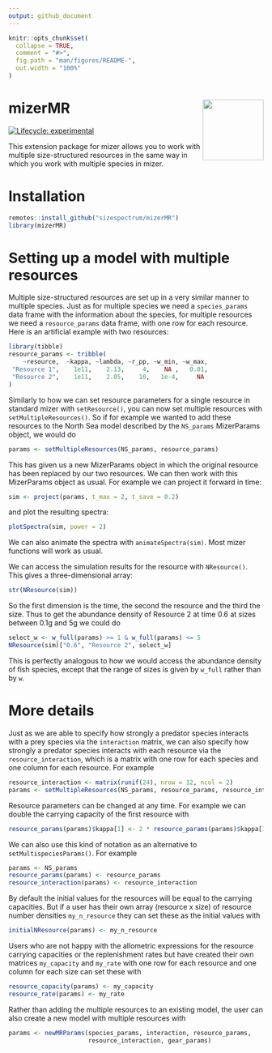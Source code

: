 ```yaml
---
output: github_document
---
```


<!-- README.md is generated from README.Rmd. Please edit that file -->

```r
knitr::opts_chunk$set(
  collapse = TRUE,
  comment = "#>",
  fig.path = "man/figures/README-",
  out.width = "100%"
)
```

# mizerMR <a href='https://sizespectrum.org/mizerMR'><img src='man/figures/logo.png' align="right" height="120" />

<!-- badges: start -->
[![Lifecycle: experimental](https://img.shields.io/badge/lifecycle-experimental-orange.svg)](https://lifecycle.r-lib.org/articles/stages.html#experimental)
<!-- badges: end -->

This extension package for mizer allows you to work with multiple
size-structured resources in the same way in which you work with multiple
species in mizer.

# Installation

```r
remotes::install_github("sizespectrum/mizerMR")
library(mizerMR)
```


# Setting up a model with multiple resources

Multiple size-structured resources are set up in a very similar manner to
multiple species. Just as for multiple species we need a `species_params` data
frame with the information about the species, for multiple resources we need a
`resource_params` data frame, with one row for each resource. Here is an
artificial example with two resources:

```r
library(tibble)
resource_params <- tribble(
    ~resource,  ~kappa, ~lambda, ~r_pp, ~w_min, ~w_max,
 "Resource 1",    1e11,    2.13,     4,    NA ,   0.01,
 "Resource 2",    1e11,    2.05,    10,   1e-4,     NA
)
```

Similarly to how we can set resource parameters for a single resource in
standard mizer with `setResource()`, you can now set multiple resources with
`setMultipleResources()`. So if for example we wanted to add these resources to
the North Sea model described by the `NS_params` MizerParams object, we would
do

```r
params <- setMultipleResources(NS_params, resource_params)
```

This has given us a new MizerParams object in which the original resource has
been replaced by our two resources. We can then work with this MizerParams
object as usual. For example we can project it forward in time:

```r
sim <- project(params, t_max = 2, t_save = 0.2)
```

and plot the resulting spectra:

```r
plotSpectra(sim, power = 2)
```

We can also animate the spectra with `animateSpectra(sim)`. Most mizer
functions will work as usual.

We can access the simulation results for the resource with `NResource()`.
This gives a three-dimensional array:

```r
str(NResource(sim))
```
So the first dimension is the time, the second the resource and the third 
the size. Thus to get the abundance density of Resource 2 at time 0.6 at
sizes between 0.1g and 5g we could do

```r
select_w <- w_full(params) >= 1 & w_full(params) <= 5
NResource(sim)["0.6", "Resource 2", select_w]
```

This is perfectly analogous to how we would access the abundance density
of fish species, except that the range of sizes is given by `w_full` rather
than by `w`.

# More details

Just as we are able to specify how strongly a predator species interacts
with a prey species via the `interaction` matrix, we can also specify how
strongly a predator species interacts with each resource via the
`resource_interaction`, which is a matrix with one row for each species and
one column for each resource. For example

```r
resource_interaction <- matrix(runif(24), nrow = 12, ncol = 2)
params <- setMultipleResources(NS_params, resource_params, resource_interaction)
```

Resource parameters can be changed at any time. For example we can double
the carrying capacity of the first resource with

```r
resource_params(params)$kappa[1] <- 2 * resource_params(params)$kappa[1]
```

We can also use this kind of notation as an alternative to 
`setMultispeciesParams()`. For example
```r
params <- NS_params
resource_params(params) <- resource_params
resource_interaction(params) <- resource_interaction
```

By default the initial values for the resources will be equal to the carrying
capacities. But if a user has their own array (resource x size) of resource
number densities `my_n_resource` they can set these as the initial values with
```r
initialNResource(params) <- my_n_resource
```

Users who are not happy with the allometric expressions for the resource
carrying capacities or the replenishment rates but have created their own
matrices `my_capacity` and `my_rate` with one row for each resource and one column 
for each size can set these with
```r
resource_capacity(params) <- my_capacity
resource_rate(params) <- my_rate
```

Rather than adding the multiple resources to an existing model, the user can
also create a new model with multiple resources with
```r
params <- newMRParams(species_params, interaction, resource_params,
                      resource_interaction, gear_params)
```
